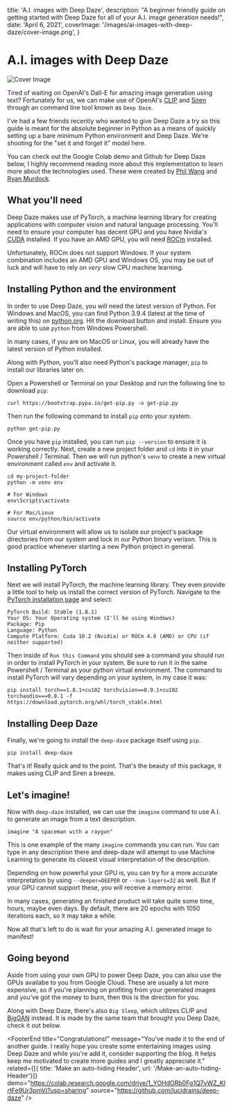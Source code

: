 
  title: 'A.I. images with Deep Daze',
  description: "A beginner friendly guide on getting started with Deep Daze for all of your A.I. image generation needs!",
  date: 'April 6, 2021',
  coverImage: '/images/ai-images-with-deep-daze/cover-image.png',
}


# A.I. images with Deep Daze

<ScrollToTop />

![Cover Image](/images/ai-images-with-deep-daze/cover-image-large.png)

Tired of waiting on OpenAI's Dall-E for amazing image generation using text? Fortunately for us, we can make use of OpenAI's <a target="_blank" rel="noopener noreferrer" href="https://github.com/openai/CLIP">CLIP</a> and <a target="_blank" rel="noopener noreferrer" href="https://arxiv.org/abs/2006.09661">Siren</a> through an command line tool known as `Deep Daze`. 

I've had a few friends recently who wanted to give Deep Daze a try so this guide is meant for the absolute beginner in Python as a means of quickly setting up a bare minimum Python environment and Deep Daze. We're shooting for the "set it and forget it" model here. 

You can check out the Google Colab demo and Github for Deep Daze below, I highly recommend reading more about this implementation to learn more about the technologies used. These were created by <a target="_blank" rel="noopener noreferrer" href="https://github.com/lucidrains">Phil Wang</a> and <a target="_blank" rel="noopener noreferrer" href="https://twitter.com/advadnoun">Ryan Murdock</a>. 

<DemoAndSource demo="https://colab.research.google.com/drive/1_YOHdORb0Fg1Q7vWZ_KlrtFe9Ur3pmVj?usp=sharing" source="https://github.com/lucidrains/deep-daze" />

<Divider />

## What you'll need

Deep Daze makes use of PyTorch, a machine learning library for creating applications with computer vision and natural language processing. You'll need to ensure your computer has decent GPU and you have Nvidia's <a href="https://developer.nvidia.com/cuda-downloads" target="_blank" rel="noopener noreferrer">CUDA</a> installed. If you have an AMD GPU, you will need <a href="https://rocmdocs.amd.com/en/latest/Installation_Guide/Installation-Guide.html" target="_blank" rel="noopener noreferrer">ROCm</a> installed. 

Unfortunately, ROCm does not support Windows. If your system combination includes an AMD GPU and Windows OS, you may be out of luck and will have to rely on *very* slow CPU machine learning. 

## Installing Python and the environment

In order to use Deep Daze, you will need the latest version of Python. For Windows and MacOS, you can find Python 3.9.4 (latest at the time of writing this) on <a href="https://www.python.org/downloads/" target="_blank" rel="noopener noreferrer">python.org</a>. Hit the download button and install. Ensure you are able to use `python` from Windows Powershell.

In many cases, if you are on MacOS or Linux, you will already have the latest version of Python installed. 

Along with Python, you'll also need Python's package manager, `pip` to install our libraries later on. 

Open a Powershell or Terminal on your Desktop and run the following line to download `pip`: 
```
curl https://bootstrap.pypa.io/get-pip.py -o get-pip.py
```

Then run the following command to install `pip` onto your system.
```
python get-pip.py
```

Once you have `pip` installed, you can run `pip --version` to ensure it is working correctly. 
Next, create a new project folder and `cd` into it in your Powershell / Terminal.
Then we will run python's `venv` to create a new virtual environment called `env` and activate it. 
```
cd my-project-folder
python -m venv env

# For Windows
env\Scripts\activate

# For Mac/Linux
source env/python/bin/activate
```

Our virtual environment will allow us to isolate our project's package directories from our system and lock in our Python binary verison. This is good practice whenever starting a new Python project in general. 

## Installing PyTorch

Next we will install PyTorch, the machine learning library. They even provide a little tool to help us install the correct version of PyTorch. 
Navigate to the <a href="https://pytorch.org/get-started/locally/" target="_blank" rel="noopener noreferrer">PyTorch installation page</a> and select:
```
PyTorch Build: Stable (1.8.1)
Your OS: Your Operating system (I'll be using Windows)
Package: Pip
Language: Python
Compute Platform: Cuda 10.2 (Nvidia) or ROCm 4.0 (AMD) or CPU (if neither supported)
```

Then inside of `Run this Command` you should see a command you should run in order to install PyTorch in your system. Be sure to run it in the same Powershell / Terminal as your python virtual environment. The command to install PyTorch will vary depending on your system, in my case it was:
```
pip install torch==1.8.1+cu102 torchvision==0.9.1+cu102 torchaudio===0.8.1 -f https://download.pytorch.org/whl/torch_stable.html
```

## Installing Deep Daze 
Finally, we're going to install the `deep-daze` package itself using `pip`. 
```
pip install deep-daze
```

That's it! Really quick and to the point. That's the beauty of this package, it makes using CLIP and Siren a breeze. 

## Let's imagine! 
Now with `deep-daze` installed, we can use the `imagine` command to use A.I. to generate an image from a text description. 
```
imagine "A spaceman with a raygun"
```
This is one example of the many `imagine` commands you can run. You can type in any description there and deep-daze will attempt to use Machine Learning to generate its closest visual interpretation of the description. 

Depending on how powerful your GPU is, you can try for a more accurate interpretation by using `--deeper=DEEPER` or `--num-layers=32` as well. But if your GPU cannot support these, you will receive a memory error. 

In many cases, generating an finished product will take quite some time, hours, maybe even days. By default, there are 20 epochs with 1050 iterations each, so it may take a while.

Now all that's left to do is wait for your amazing A.I. generated image to manifest! 

## Going beyond
Aside from using your own GPU to power Deep Daze, you can also use the GPUs availabe to you from Google Cloud. These are usually a lot more expensive, so if you're planning on profiting from your generated images and you've got the money to burn, then this is the direction for you. 

Along with Deep Daze, there's also `Big Sleep`, which utilizes CLIP and <a href="">BigGAN</a> instead. It is made by the same team that brought you Deep Daze, check it out below. 

<DemoAndSource demo="https://colab.research.google.com/drive/1MEWKbm-driRNF8PrU7ogS5o3se-ePyPb?usp=sharing" source="https://github.com/lucidrains/big-sleep" />

<FooterEnd 
    title="Congratulations!" 
    message="You've made it to the end of another guide. I really hope you create some entertaining images using Deep Daze and while you're add it, consider supporting the blog. It helps keep me motivated to create more guides and I greatly appreciate it." 
    related={[{ title: 'Make an auto-hiding Header', url: '/Make-an-auto-hiding-Header'}]} 
    demo="https://colab.research.google.com/drive/1_YOHdORb0Fg1Q7vWZ_KlrtFe9Ur3pmVj?usp=sharing"
    source="https://github.com/lucidrains/deep-daze"
/>

